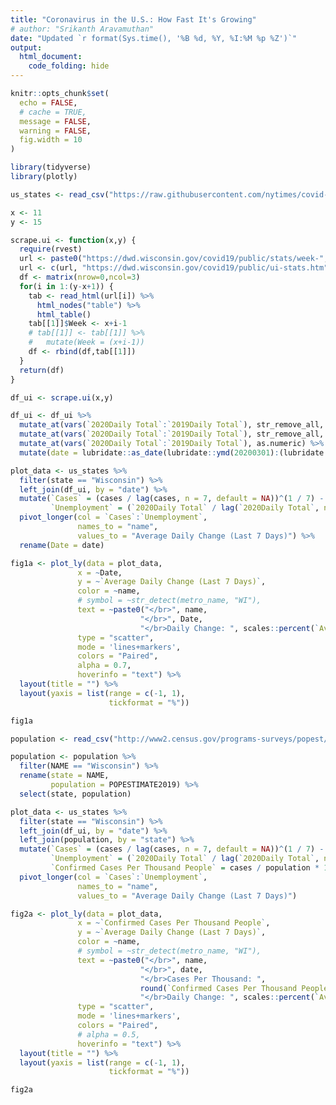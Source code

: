 ```yaml
---
title: "Coronavirus in the U.S.: How Fast It's Growing"
# author: "Srikanth Aravamuthan"
date: "Updated `r format(Sys.time(), '%B %d, %Y, %I:%M %p %Z')`"
output: 
  html_document:
    code_folding: hide
---
```


```r
knitr::opts_chunk$set(
  echo = FALSE,
  # cache = TRUE, 
  message = FALSE,
  warning = FALSE, 
  fig.width = 10
)

library(tidyverse)
library(plotly)

```

```r
us_states <- read_csv("https://raw.githubusercontent.com/nytimes/covid-19-data/master/us-states.csv")

```


```r
x <- 11
y <- 15

scrape.ui <- function(x,y) {
  require(rvest)
  url <- paste0("https://dwd.wisconsin.gov/covid19/public/stats/week-",x:(y-1),".htm")
  url <- c(url, "https://dwd.wisconsin.gov/covid19/public/ui-stats.htm")
  df <- matrix(nrow=0,ncol=3)
  for(i in 1:(y-x+1)) {
    tab <- read_html(url[i]) %>% 
      html_nodes("table") %>% 
      html_table()
    tab[[1]]$Week <- x+i-1
    # tab[[1]] <- tab[[1]] %>% 
    #   mutate(Week = (x+i-1))
    df <- rbind(df,tab[[1]])
  }
  return(df)
}

df_ui <- scrape.ui(x,y)

df_ui <- df_ui %>% 
  mutate_at(vars(`2020Daily Total`:`2019Daily Total`), str_remove_all, pattern = ",") %>% 
  mutate_at(vars(`2020Daily Total`:`2019Daily Total`), str_remove_all, pattern = "\\*") %>% 
  mutate_at(vars(`2020Daily Total`:`2019Daily Total`), as.numeric) %>% 
  mutate(date = lubridate::as_date(lubridate::ymd(20200301):(lubridate::ymd(20200301)+n()-1)))

```

```r
plot_data <- us_states %>% 
  filter(state == "Wisconsin") %>% 
  left_join(df_ui, by = "date") %>% 
  mutate(`Cases` = (cases / lag(cases, n = 7, default = NA))^(1 / 7) - 1,
         `Unemployment` = (`2020Daily Total` / lag(`2020Daily Total`, n = 7, default = NA))^(1 / 7) - 1) %>% 
  pivot_longer(col = `Cases`:`Unemployment`,
               names_to = "name",
               values_to = "Average Daily Change (Last 7 Days)") %>% 
  rename(Date = date)

fig1a <- plot_ly(data = plot_data,
               x = ~Date,
               y = ~`Average Daily Change (Last 7 Days)`,
               color = ~name,
               # symbol = ~str_detect(metro_name, "WI"),
               text = ~paste0("</br>", name,
                             "</br>", Date,
                             "</br>Daily Change: ", scales::percent(`Average Daily Change (Last 7 Days)`, accuracy = 0.1)),
               type = "scatter",
               mode = 'lines+markers',
               colors = "Paired",
               alpha = 0.7,
               hoverinfo = "text") %>% 
  layout(title = "") %>% 
  layout(yaxis = list(range = c(-1, 1),
                      tickformat = "%")) 

fig1a

```

```r
population <- read_csv("http://www2.census.gov/programs-surveys/popest/datasets/2010-2019/national/totals/nst-est2019-alldata.csv")

population <- population %>% 
  filter(NAME == "Wisconsin") %>% 
  rename(state = NAME,
         population = POPESTIMATE2019) %>% 
  select(state, population)

```


```r
plot_data <- us_states %>% 
  filter(state == "Wisconsin") %>% 
  left_join(df_ui, by = "date") %>% 
  left_join(population, by = "state") %>% 
  mutate(`Cases` = (cases / lag(cases, n = 7, default = NA))^(1 / 7) - 1,
         `Unemployment` = (`2020Daily Total` / lag(`2020Daily Total`, n = 7, default = NA))^(1 / 7) - 1,
         `Confirmed Cases Per Thousand People` = cases / population * 1000) %>% 
  pivot_longer(col = `Cases`:`Unemployment`,
               names_to = "name",
               values_to = "Average Daily Change (Last 7 Days)")

fig2a <- plot_ly(data = plot_data,
               x = ~`Confirmed Cases Per Thousand People`,
               y = ~`Average Daily Change (Last 7 Days)`,
               color = ~name,
               # symbol = ~str_detect(metro_name, "WI"),
               text = ~paste0("</br>", name,
                             "</br>", date,
                             "</br>Cases Per Thousand: ",
                             round(`Confirmed Cases Per Thousand People`, 3), 
                             "</br>Daily Change: ", scales::percent(`Average Daily Change (Last 7 Days)`, accuracy = 0.1)),
               type = "scatter",
               mode = 'lines+markers',
               colors = "Paired",
               # alpha = 0.5,
               hoverinfo = "text") %>% 
  layout(title = "") %>% 
  layout(yaxis = list(range = c(-1, 1),
                      tickformat = "%")) 

fig2a

```

```r
```
